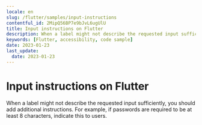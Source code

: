 ```yaml
---
locale: en
slug: /flutter/samples/input-instructions
contentful_id: 2MipQ56BP7e9bJvL6ugUlU
title: Input instructions on Flutter
description: When a label might not describe the requested input sufficiently, you should add additional instructions.
keywords: [Flutter, accessibility, code sample]
date: 2023-01-23
last_update:
  date: 2023-01-23
---
```


# Input instructions on Flutter

When a label might not describe the requested input sufficiently, you should add additional instructions. For example, if passwords are required to be at least 8 characters, indicate this to users.

<CodeSample id="input-instructions" locale="en" platform="flutter"/>
